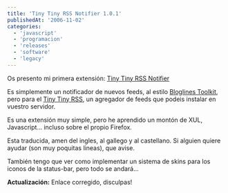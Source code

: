 ```yaml
---
title: 'Tiny Tiny RSS Notifier 1.0.1'
publishedAt: '2006-11-02'
categories:
  - 'javascript'
  - 'programacion'
  - 'releases'
  - 'software'
  - 'legacy'
---
```


Os presento mi primera extensión: [Tiny Tiny RSS Notifier](http://rick.jinlabs.com/code/ttrssnotifier)

Es simplemente un notificador de nuevos feeds, al estilo [Bloglines Toolkit](http://jayseae.cxliv.org/), pero para el [Tiny Tiny RSS](http://tt-rss.spb.ru/trac/), un agregador de feeds que podeis instalar en vuestro servidor.

Es una extensión muy simple, pero he aprendido un montón de XUL, Javascript... incluso sobre el propio Firefox.

Esta traducida, amen del ingles, al gallego y al castellano. Si alguien quiere ayudar (son muy poquitas lineas), que avise.

También tengo que ver como implementar un sistema de skins para los iconos de la status-bar, pero todo se andará...

**Actualización:** Enlace corregido, disculpas!
